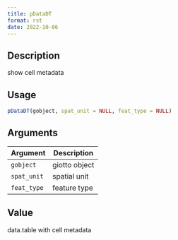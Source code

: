 ```yaml
--- 
title: pDataDT 
format: rst 
date: 2022-10-06 
--- 
```


## Description

show cell metadata


## Usage

```r
pDataDT(gobject, spat_unit = NULL, feat_type = NULL)
```


## Arguments

Argument      |Description
------------- |----------------
`gobject`     |     giotto object
`spat_unit`     |     spatial unit
`feat_type`     |     feature type


## Value

data.table with cell metadata


